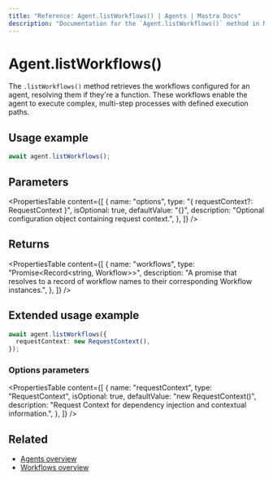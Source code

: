 ```yaml
---
title: "Reference: Agent.listWorkflows() | Agents | Mastra Docs"
description: "Documentation for the `Agent.listWorkflows()` method in Mastra agents, which retrieves the workflows that the agent can execute."
---
```


# Agent.listWorkflows()

The `.listWorkflows()` method retrieves the workflows configured for an agent, resolving them if they're a function. These workflows enable the agent to execute complex, multi-step processes with defined execution paths.

## Usage example

```typescript copy
await agent.listWorkflows();
```

## Parameters

<PropertiesTable
  content={[
    {
      name: "options",
      type: "{ requestContext?: RequestContext }",
      isOptional: true,
      defaultValue: "{}",
      description: "Optional configuration object containing request context.",
    },
  ]}
/>

## Returns

<PropertiesTable
  content={[
    {
      name: "workflows",
      type: "Promise<Record<string, Workflow>>",
      description:
        "A promise that resolves to a record of workflow names to their corresponding Workflow instances.",
    },
  ]}
/>

## Extended usage example

```typescript copy
await agent.listWorkflows({
  requestContext: new RequestContext(),
});
```

### Options parameters

<PropertiesTable
  content={[
    {
      name: "requestContext",
      type: "RequestContext",
      isOptional: true,
      defaultValue: "new RequestContext()",
      description:
        "Request Context for dependency injection and contextual information.",
    },
  ]}
/>

## Related

- [Agents overview](/docs/agents/overview)
- [Workflows overview](/docs/workflows/overview)
